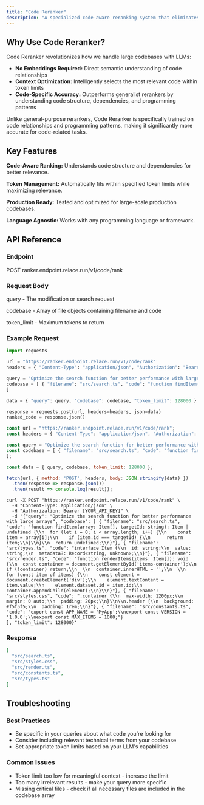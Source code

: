 ```yaml
---
title: "Code Reranker"
description: "A specialized code-aware reranking system that eliminates the need for embedding-based retrieval, enabling accurate code edits on large codebases beyond LLM context limits."
---
```


## Why Use Code Reranker?

Code Reranker revolutionizes how we handle large codebases with LLMs:

- **No Embeddings Required:** Direct semantic understanding of code relationships
- **Context Optimization:** Intelligently selects the most relevant code within token limits
- **Code-Specific Accuracy:** Outperforms generalist rerankers by understanding code structure, dependencies, and programming patterns

Unlike general-purpose rerankers, Code Reranker is specifically trained on code relationships and programming patterns, making it significantly more accurate for code-related tasks.

## Key Features

**Code-Aware Ranking:** Understands code structure and dependencies for better relevance.

**Token Management:** Automatically fits within specified token limits while maximizing relevance.

**Production Ready:** Tested and optimized for large-scale production codebases.

**Language Agnostic:** Works with any programming language or framework.

## API Reference

### **Endpoint**

POST ranker.endpoint.relace.run/v1/code/rank

### Request Body

query - The modification or search request

codebase - Array of file objects containing filename and code

token_limit - Maximum tokens to return

### Example Request
<CodeGroup>

```python Python
import requests

url = "https://ranker.endpoint.relace.run/v1/code/rank"
headers = { "Content-Type": "application/json", "Authorization": "Bearer [YOUR_API_KEY]" }

query = "Optimize the search function for better performance with large arrays"
codebase = [ { "filename": "src/search.ts", "code": "function findItem(array: Item[], targetId: string): Item | undefined {\\n  for (let i = 0; i < array.length; i++) {\\n    const item = array[i];\\n    if (item.id === targetId) {\\n      return item;\\n}\\n}\\n  return undefined;\\n}"}, { "filename": "src/types.ts", "code": "interface Item {\\n  id: string;\\n  value: string;\\n  metadata?: Record<string, unknown>;\\n}"}, { "filename": "src/render.ts", "code": "function renderItems(items: Item[]): void {\\n  const container = document.getElementById('items-container');\\n  if (!container) return;\\n  \\n  container.innerHTML = '';\\n  \\n  for (const item of items) {\\n    const element = document.createElement('div');\\n    element.textContent = item.value;\\n    element.dataset.id = item.id;\\n    container.appendChild(element);\\n}\\n}"}, { "filename": "src/styles.css", "code": ".container {\\n  max-width: 1200px;\\n  margin: 0 auto;\\n  padding: 20px;\\n}\\n\\n.header {\\n  background: #f5f5f5;\\n  padding: 1rem;\\n}"}, { "filename": "src/constants.ts", "code": "export const APP_NAME = 'MyApp';\\nexport const VERSION = '1.0.0';\\nexport const MAX_ITEMS = 1000;"}
]

data = { "query": query, "codebase": codebase, "token_limit": 128000 }

response = requests.post(url, headers=headers, json=data)
ranked_code = response.json()
```


```javascript Javascript
const url = "https://ranker.endpoint.relace.run/v1/code/rank";
const headers = { "Content-Type": "application/json", "Authorization": "Bearer [YOUR_API_KEY]" };

const query = "Optimize the search function for better performance with large arrays";
const codebase = [ { "filename": "src/search.ts", "code": "function findItem(array: Item[], targetId: string): Item | undefined {\\n  for (let i = 0; i < array.length; i++) {\\n    const item = array[i];\\n    if (item.id === targetId) {\\n      return item;\\n}\\n}\\n  return undefined;\\n}"}, { "filename": "src/types.ts", "code": "interface Item {\\n  id: string;\\n  value: string;\\n  metadata?: Record<string, unknown>;\\n}"}, { "filename": "src/render.ts", "code": "function renderItems(items: Item[]): void {\\n  const container = document.getElementById('items-container');\\n  if (!container) return;\\n  \\n  container.innerHTML = '';\\n  \\n  for (const item of items) {\\n    const element = document.createElement('div');\\n    element.textContent = item.value;\\n    element.dataset.id = item.id;\\n    container.appendChild(element);\\n}\\n}"}, { "filename": "src/styles.css", "code": ".container {\\n  max-width: 1200px;\\n  margin: 0 auto;\\n  padding: 20px;\\n}\\n\\n.header {\\n  background: #f5f5f5;\\n  padding: 1rem;\\n}"}, { "filename": "src/constants.ts", "code": "export const APP_NAME = 'MyApp';\\nexport const VERSION = '1.0.0';\\nexport const MAX_ITEMS = 1000;"}
];

const data = { query, codebase, token_limit: 128000 };

fetch(url, { method: 'POST', headers, body: JSON.stringify(data) })
  .then(response => response.json())
  .then(result => console.log(result));
```


```cURL cURL
curl -X POST "https://ranker.endpoint.relace.run/v1/code/rank" \
  -H "Content-Type: application/json" \
  -H "Authorization: Bearer [YOUR_API_KEY]" \
  -d '{"query": "Optimize the search function for better performance with large arrays", "codebase": [ { "filename": "src/search.ts", "code": "function findItem(array: Item[], targetId: string): Item | undefined {\\n  for (let i = 0; i < array.length; i++) {\\n    const item = array[i];\\n    if (item.id === targetId) {\\n      return item;\\n}\\n}\\n  return undefined;\\n}"}, { "filename": "src/types.ts", "code": "interface Item {\\n  id: string;\\n  value: string;\\n  metadata?: Record<string, unknown>;\\n}"}, { "filename": "src/render.ts", "code": "function renderItems(items: Item[]): void {\\n  const container = document.getElementById('items-container');\\n  if (!container) return;\\n  \\n  container.innerHTML = '';\\n  \\n  for (const item of items) {\\n    const element = document.createElement('div');\\n    element.textContent = item.value;\\n    element.dataset.id = item.id;\\n    container.appendChild(element);\\n}\\n}"}, { "filename": "src/styles.css", "code": ".container {\\n  max-width: 1200px;\\n  margin: 0 auto;\\n  padding: 20px;\\n}\\n\\n.header {\\n  background: #f5f5f5;\\n  padding: 1rem;\\n}"}, { "filename": "src/constants.ts", "code": "export const APP_NAME = 'MyApp';\\nexport const VERSION = '1.0.0';\\nexport const MAX_ITEMS = 1000;"}
], "token_limit": 128000}'
```

</CodeGroup>

### Response

```json
[
  "src/search.ts",
  "src/styles.css",
  "src/render.ts",
  "src/constants.ts",
  "src/types.ts"
]
```

## Troubleshooting

### Best Practices

- Be specific in your queries about what code you're looking for
- Consider including relevant technical terms from your codebase
- Set appropriate token limits based on your LLM's capabilities

### Common Issues

- Token limit too low for meaningful context - increase the limit
- Too many irrelevant results - make your query more specific
- Missing critical files - check if all necessary files are included in the codebase array